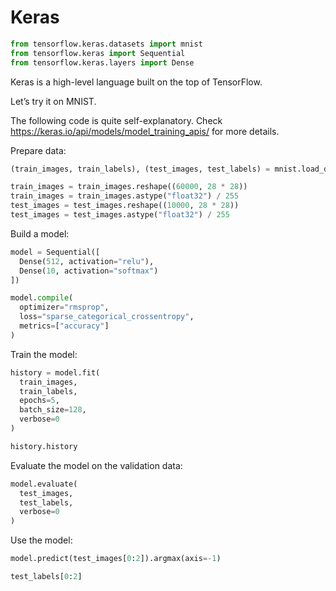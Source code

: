 # Keras

```python
from tensorflow.keras.datasets import mnist
from tensorflow.keras import Sequential
from tensorflow.keras.layers import Dense
```

Keras is a high-level language built on the top of TensorFlow.

Let's try it on MNIST.

The following code is quite self-explanatory. Check <https://keras.io/api/models/model_training_apis/> for more details.

Prepare data:

```python
(train_images, train_labels), (test_images, test_labels) = mnist.load_data()

train_images = train_images.reshape((60000, 28 * 28))
train_images = train_images.astype("float32") / 255
test_images = test_images.reshape((10000, 28 * 28))
test_images = test_images.astype("float32") / 255
```

Build a model:

```python
model = Sequential([
  Dense(512, activation="relu"),
  Dense(10, activation="softmax")
])
```

```python
model.compile(
  optimizer="rmsprop",
  loss="sparse_categorical_crossentropy",
  metrics=["accuracy"]
)
```

Train the model:

```python
history = model.fit(
  train_images,
  train_labels,
  epochs=5,
  batch_size=128,
  verbose=0
)
```

```python
history.history
```

Evaluate the model on the validation data:

```python
model.evaluate(
  test_images,
  test_labels,
  verbose=0
)
```

Use the model:

```python
model.predict(test_images[0:2]).argmax(axis=-1)
```

```python
test_labels[0:2]
```

